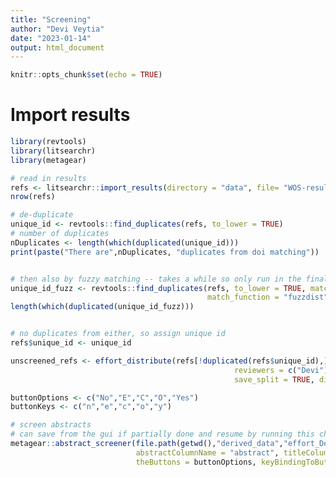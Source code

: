 ```yaml
---
title: "Screening"
author: "Devi Veytia"
date: "2023-01-14"
output: html_document
---
```


```r
knitr::opts_chunk$set(echo = TRUE)
```


# Import results

```r
library(revtools)
library(litsearchr)
library(metagear)
```

```r
# read in results
refs <- litsearchr::import_results(directory = "data", file= "WOS-results_2023-01-14.bib", verbose = TRUE)
nrow(refs)

# de-duplicate
unique_id <- revtools::find_duplicates(refs, to_lower = TRUE)
# number of duplicates
nDuplicates <- length(which(duplicated(unique_id)))
print(paste("There are",nDuplicates, "duplicates from doi matching"))


# then also by fuzzy matching -- takes a while so only run in the final search
unique_id_fuzz <- revtools::find_duplicates(refs, to_lower = TRUE, match_variable = "title",
                                            match_function = "fuzzdist", method="fuzz_token_sort_ratio")
length(which(duplicated(unique_id_fuzz)))


# no duplicates from either, so assign unique id
refs$unique_id <- unique_id


```


```r
unscreened_refs <- effort_distribute(refs[!duplicated(refs$unique_id),], 
                                                  reviewers = c("Devi"), effort= c(100), initialize = TRUE,
                                                  save_split = TRUE, directory = file.path(getwd(),"derived_data"))

buttonOptions <- c("No","E","C","O","Yes")
buttonKeys <- c("n","e","c","o","y")

```

```r

# screen abstracts
# can save from the gui if partially done and resume by running this chunk
metagear::abstract_screener(file.path(getwd(),"derived_data","effort_Devi.csv"), aReviewer = "Devi",
                            abstractColumnName = "abstract", titleColumnName = "title",
                            theButtons = buttonOptions, keyBindingToButtons = buttonKeys)

```



